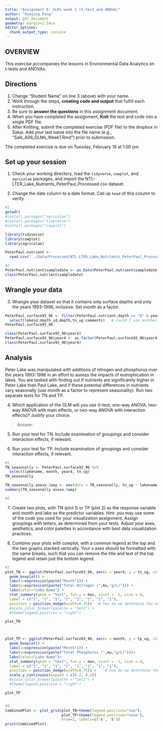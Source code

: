 ```yaml
---
title: "Assignment 6: GLMs week 1 (t-test and ANOVA)"
author: "Xueying Feng"
output: pdf_document
geometry: margin=2.54cm
editor_options: 
  chunk_output_type: console
---
```


## OVERVIEW

This exercise accompanies the lessons in Environmental Data Analytics on t-tests and ANOVAs. 

## Directions
1. Change "Student Name" on line 3 (above) with your name.
3. Work through the steps, **creating code and output** that fulfill each instruction.
4. Be sure to **answer the questions** in this assignment document.
6. When you have completed the assignment, **Knit** the text and code into a single PDF file.
8. After Knitting, submit the completed exercise (PDF file) to the dropbox in Sakai. Add your last name into the file name (e.g., "Salk_A06_GLMs_Week1.Rmd") prior to submission.

The completed exercise is due on Tuesday, February 18 at 1:00 pm.

## Set up your session

1. Check your working directory, load the `tidyverse`, `cowplot`, and `agricolae` packages, and import the NTL-LTER_Lake_Nutrients_PeterPaul_Processed.csv dataset. 

2. Change the date column to a date format. Call up `head` of this column to verify.


```r
#1
getwd()
#install.packages("agricolae")
#install.packages("tidyverse")
#install.packages("cowplot")

library(tidyverse)
library(cowplot)
library(agricolae)

PeterPaul.nutrient <-
  read.csv("../Data/Processed/NTL-LTER_Lake_Nutrients_PeterPaul_Processed.csv")

#2
PeterPaul.nutrient$sampledate <- as.Date(PeterPaul.nutrient$sampledate, format = "%Y-%m-%d")
class(PeterPaul.nutrient$sampledate)

```


## Wrangle your data

3. Wrangle your dataset so that it contains only surface depths and only the years 1993-1996, inclusive. Set month as a factor.
```r
PeterPaul.surface93_96 <- filter(PeterPaul.nutrient,depth == "0" & year4 %in% c("1993","1994","1995","1996") ) %>%
  select(lakeid:depth_id,depth,tn_ug:comments)   # Could I use another way to directly write 1993-1996
PeterPaul.surface93_96

class(PeterPaul.surface93_96$year4)
PeterPaul.surface93_96$year4 <- as.factor(PeterPaul.surface93_96$year4)
class(PeterPaul.surface93_96$year4)

```

## Analysis

Peter Lake was manipulated with additions of nitrogen and phosphorus over the years 1993-1996 in an effort to assess the impacts of eutrophication in lakes. You are tasked with finding out if nutrients are significantly higher in Peter Lake than Paul Lake, and if these potential differences in nutrients vary seasonally (use month as a factor to represent seasonality). Run two separate tests for TN and TP.

4. Which application of the GLM will you use (t-test, one-way ANOVA, two-way ANOVA with main effects, or two-way ANOVA with interaction effects)? Justify your choice.

> Answer: 

5. Run your test for TN. Include examination of groupings and consider interaction effects, if relevant.

6. Run your test for TP. Include examination of groupings and consider interaction effects, if relevant.

```r
#5
TN_seasonally <- PeterPaul.surface93_96 %>%
  select(lakename, month, year4, tn_ug)
TN_seasonally

TN_seasonally.anova.2way <- aov(data = TN_seasonally, tn_ug ~ lakename + month)
summary(TN_seasonally.anova.2way)

#6


```

7. Create two plots, with TN (plot 1) or TP (plot 2) as the response variable and month and lake as the predictor variables. Hint: you may use some of the code you used for your visualization assignment. Assign groupings with letters, as determined from your tests. Adjust your axes, aesthetics, and color palettes in accordance with best data visualization practices.

8. Combine your plots with cowplot, with a common legend at the top and the two graphs stacked vertically. Your x axes should be formatted with the same breaks, such that you can remove the title and text of the top legend and retain just the bottom legend. 

```r
#7
plot_TN <- ggplot(PeterPaul.surface93_96, aes(x = year4, y = tn_ug, color = lakename)) +
  geom_boxplot() +
  labs(x=expression(paste("Month"))) + 
  labs(y=expression(paste("Total Nitrogen (",mu,"g/L)"))) +
  labs(color="Lake Name") +
  stat_summary(geom = "text", fun.y = max, vjust = -1, size = 4,
  label = c("1", "1", "1", "1", "1", "1", "1", "1"),
  position = position_dodge(width=0.75))   # how do we determine the numer 0.75
  #scale_color_brewer(palette = "Set1") +
  #theme(legend.position = "right")

plot_TN



plot_TP <- ggplot(PeterPaul.surface93_96, aes(x = month, y = tp_ug, color = lakename)) + # month does not work
  geom_boxplot() +
  labs(x=expression(paste("Month"))) + 
  labs(y=expression(paste("Total Phosphorus (",mu,"g/L)")))+
  labs(color="Lake Name")+
  stat_summary(geom = "text", fun.y = max, vjust = -1, size = 4,
  label = c("1", "1", "1", "1", "1", "1", "1", "1"),
  position = position_dodge(width=0.75)) +    # how do we determine the numer 0.75
  scale_y_continuous(expand = c(0.2, 0.2)) 
  #scale_color_brewer(palette = "Set1") +
  #theme(legend.position = "right")

plot_TP


#8
CombinedPlot <- plot_grid(plot_TN+theme(legend.position="top"),
                          plot_TP+theme(legend.position="none"), 
                          nrow=2, labels=c('A', 'B'))   
print(CombinedPlot)


```




